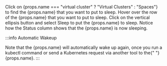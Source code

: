 
<Flow id="sleep-manual-ui">
  <Step>
    Click on <NavStep>{props.name === "virtual cluster" ? "Virtual Clusters" : "Spaces"}</NavStep> to find the {props.name} that you want to put to sleep.
  </Step>
  <Step>
    Hover over the row of the {props.name} that you want to put to sleep.
  </Step>
  <Step>
    Click on the vertical ellipsis button and select <Label>Sleep</Label> to put the {props.name} to sleep.
  </Step>
  <Step>
    Notice how the <Label>Status</Label> column shows that the {props.name} is
    now sleeping.
  </Step>
</Flow>

:::info Automatic Wakeup

<span>
  Note that the {props.name} will automatically wake up again, once you run a
  kubectl command or send a Kubernetes request via another tool to the{" "}
  {props.name}.
</span>
:::
